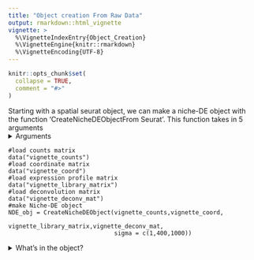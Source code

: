 ---
title: "Object creation From Raw Data"
output: rmarkdown::html_vignette
vignette: >
  %\VignetteIndexEntry{Object_Creation}
  %\VignetteEngine{knitr::rmarkdown}
  %\VignetteEncoding{UTF-8}
---

```{r, include = FALSE}
knitr::opts_chunk$set(
  collapse = TRUE,
  comment = "#>"
)
```

Starting with a spatial seurat object, we can make a niche-DE object with the function 'CreateNicheDEObjectFrom Seurat'. This function takes in 5 arguments
<details>
  <summary>Arguments</summary>
  
  + counts mat: A counts matrix. The dimension should be #cells/spots by #genes.
  + coordinate mat: Coordinate matrix. Dimension should be #cells/spots by 2. Make sure that rownames match that of the counts matrix.
  + library mat: The average expression profile matrix calculated from a reference dataset.
  + deconv mat: The deconvolution matrix for the spatial dataset. The dimension should be #spots/cells by #cell types
  + sigma: A list of kernel bandwidths to use for effective niche calculation
  
  </details>

```
#load counts matrix
data("vignette_counts")
#load coordinate matrix
data("vignette_coord")
#load expression profile matrix
data("vignette_library_matrix")
#load deconvolution matrix
data("vignette_deconv_mat")
#make Niche-DE object
NDE_obj = CreateNicheDEObject(vignette_counts,vignette_coord,
                              vignette_library_matrix,vignette_deconv_mat,
                              sigma = c(1,400,1000))

```

<details>
  <summary>What's in the object?</summary>

We see that their are 14 slots, 10 of which are populated when making the nicheDE object. Here we will explain what each slot should contain, except for the ones prefixed by niche_DE.

+ counts: The RNA count data of the spatial transcriptomics dataset. The dimension will be #cells/spots by #genes.Genes are filtered out if they do not exist within the scrna-seq reference dataset.
+ coord: The spatial coordinates matrix of the spatial transcriptomics dataset.
+ sigma: The kernel bandwidth(s) chosen for calculating the effective niche. Recommended values will be discussed shortly.
+ num_cells: A #cells/spots by #cell types matrix indicating the estimated number of cells of each cell type in each spot. 
+ effective_niche: A list whose length is equal to the length of sigma. Each element of the list is a matrix of dimension #cells/spots by #cell types that measures how many of each cell type is in a given cell/spot's neighborhood. For more information, please read the manuscript.
+ ref_expr: The average expression profile matrix. The dimension is #cell types by #genes. Each row gives the average expression of each gene for a given cell type based on the reference dataset supplied.
+ null_expected_expression: The expected expression profile for each cell/spot given its cell type deconvolution and library size. It is of dimension #cells/spots by #genes.
+ cell_names: The name of each cell. This will be used if the use wants to filter cells via the function 'Filter'
+ gene_names: The gene names.
+ batch_ID: The batch ID for each cell/spot. This will be used when merging objects.
+ spot_distance: The mean distance between a cell/spot and its nearest neighbor.This value can be used to inform the choice of sigma.

</details>

